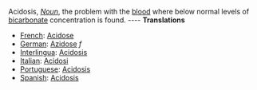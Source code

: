Acidosis, ''[[Noun]]'', the problem with the [[blood]] where below normal levels of [[bicarbonate]] concentration is found. 
---- '''Translations''' 
* [[French]]: [[Acidose]] 
* [[German]]: [[Azidose]] ''f''
* [[Interlingua]]: [[Acidosis]] 
* [[Italian]]: [[Acidosi]] 
* [[Portuguese]]: [[Acidosis]] 
* [[Spanish]]: [[Acidosis]]